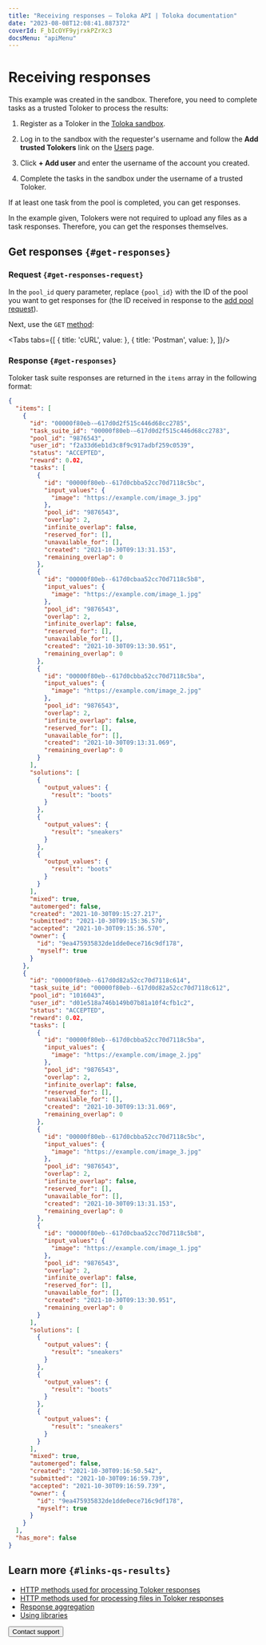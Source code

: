 ```yaml
---
title: "Receiving responses — Toloka API | Toloka documentation"
date: "2023-08-08T12:08:41.887372"
coverId: F_bIcOYF9yjrxkPZrXc3
docsMenu: "apiMenu"
---
```



# Receiving responses

<Announce/>

This example was created in the sandbox. Therefore, you need to complete tasks as a trusted Toloker to process the results:

1. Register as a Toloker in the [Toloka sandbox](https://platform.sandbox.toloka.ai/).

1. Log in to the sandbox with the requester's username and follow the **Add trusted Tolokers** link on the [Users](https://platform.sandbox.toloka.ai/requester/workers) page.

1. Click **+ Add user** and enter the username of the account you created.

1. Complete the tasks in the sandbox under the username of a trusted Toloker.

If at least one task from the pool is completed, you can get responses.

In the example given, Tolokers were not required to upload any files as a task responses. Therefore, you can get the responses themselves.

## Get responses `{#get-responses}`

### Request `{#get-responses-request}`

In the `pool_id` query parameter, replace `{pool_id}` with the ID of the pool you want to get responses for (the ID received in response to the [add pool request](/docs/api/qs-placement#pool)).

Next, use the `GET` [method](https://toloka.ai/docs/api/api-reference/#get-/assignments):

<Tabs tabs={[
  { title: 'cURL', value: <QsResultsList1/> },
  { title: 'Postman', value: <QsResultsList2/> },
]}/>

### Response `{#get-responses}`

Toloker task suite responses are returned in the `items` array in the following format:

```json
{
  "items": [
    {
      "id": "00000f80eb-–617d0d2f515c446d68cc2785",
      "task_suite_id": "00000f80eb-–617d0d2f515c446d68cc2783",
      "pool_id": "9876543",
      "user_id": "f2a33d6eb1d3c8f9c917adbf259c0539",
      "status": "ACCEPTED",
      "reward": 0.02,
      "tasks": [
        {
          "id": "00000f80eb--617d0cbba52cc70d7118c5bc",
          "input_values": {
            "image": "https://example.com/image_3.jpg"
          },
          "pool_id": "9876543",
          "overlap": 2,
          "infinite_overlap": false,
          "reserved_for": [],
          "unavailable_for": [],
          "created": "2021-10-30T09:13:31.153",
          "remaining_overlap": 0
        },
        {
          "id": "00000f80eb--617d0cbaa52cc70d7118c5b8",
          "input_values": {
            "image": "https://example.com/image_1.jpg"
          },
          "pool_id": "9876543",
          "overlap": 2,
          "infinite_overlap": false,
          "reserved_for": [],
          "unavailable_for": [],
          "created": "2021-10-30T09:13:30.951",
          "remaining_overlap": 0
        },
        {
          "id": "00000f80eb--617d0cbba52cc70d7118c5ba",
          "input_values": {
            "image": "https://example.com/image_2.jpg"
          },
          "pool_id": "9876543",
          "overlap": 2,
          "infinite_overlap": false,
          "reserved_for": [],
          "unavailable_for": [],
          "created": "2021-10-30T09:13:31.069",
          "remaining_overlap": 0
        }
      ],
      "solutions": [
        {
          "output_values": {
            "result": "boots"
          }
        },
        {
          "output_values": {
            "result": "sneakers"
          }
        },
        {
          "output_values": {
            "result": "boots"
          }
        }
      ],
      "mixed": true,
      "automerged": false,
      "created": "2021-10-30T09:15:27.217",
      "submitted": "2021-10-30T09:15:36.570",
      "accepted": "2021-10-30T09:15:36.570",
      "owner": {
        "id": "9ea475935832de1dde0ece716c9df178",
        "myself": true
      }
    },
    {
      "id": "00000f80eb--617d0d82a52cc70d7118c614",
      "task_suite_id": "00000f80eb--617d0d82a52cc70d7118c612",
      "pool_id": "1016043",
      "user_id": "d01e518a746b149b07b81a10f4cfb1c2",
      "status": "ACCEPTED",
      "reward": 0.02,
      "tasks": [
        {
          "id": "00000f80eb--617d0cbba52cc70d7118c5ba",
          "input_values": {
            "image": "https://example.com/image_2.jpg"
          },
          "pool_id": "9876543",
          "overlap": 2,
          "infinite_overlap": false,
          "reserved_for": [],
          "unavailable_for": [],
          "created": "2021-10-30T09:13:31.069",
          "remaining_overlap": 0
        },
        {
          "id": "00000f80eb--617d0cbba52cc70d7118c5bc",
          "input_values": {
            "image": "https://example.com/image_3.jpg"
          },
          "pool_id": "9876543",
          "overlap": 2,
          "infinite_overlap": false,
          "reserved_for": [],
          "unavailable_for": [],
          "created": "2021-10-30T09:13:31.153",
          "remaining_overlap": 0
        },
        {
          "id": "00000f80eb--617d0cbaa52cc70d7118c5b8",
          "input_values": {
            "image": "https://example.com/image_1.jpg"
          },
          "pool_id": "9876543",
          "overlap": 2,
          "infinite_overlap": false,
          "reserved_for": [],
          "unavailable_for": [],
          "created": "2021-10-30T09:13:30.951",
          "remaining_overlap": 0
        }
      ],
      "solutions": [
        {
          "output_values": {
            "result": "sneakers"
          }
        },
        {
          "output_values": {
            "result": "boots"
          }
        },
        {
          "output_values": {
            "result": "sneakers"
          }
        }
      ],
      "mixed": true,
      "automerged": false,
      "created": "2021-10-30T09:16:50.542",
      "submitted": "2021-10-30T09:16:59.739",
      "accepted": "2021-10-30T09:16:59.739",
      "owner": {
        "id": "9ea475935832de1dde0ece716c9df178",
        "myself": true
      }
    }
  ],
  "has_more": false
}
```

## Learn more `{#links-qs-results}`

- [HTTP methods used for processing Toloker responses](https://toloka.ai/docs/api/api-reference/#tag--assignment)
- [HTTP methods used for processing files in Toloker responses](https://toloka.ai/docs/api/api-reference/#tag--attachment)
- [Response aggregation](https://toloka.ai/docs/api/api-reference/#tag--aggregated-solution)
- [Using libraries](/docs/toloka-kit/python-sdk)

<Button themeColor="light" view="default" size="l" type="link" url="/docs/guide/troubleshooting/support?form-source=api-qs-results">Contact support</Button>